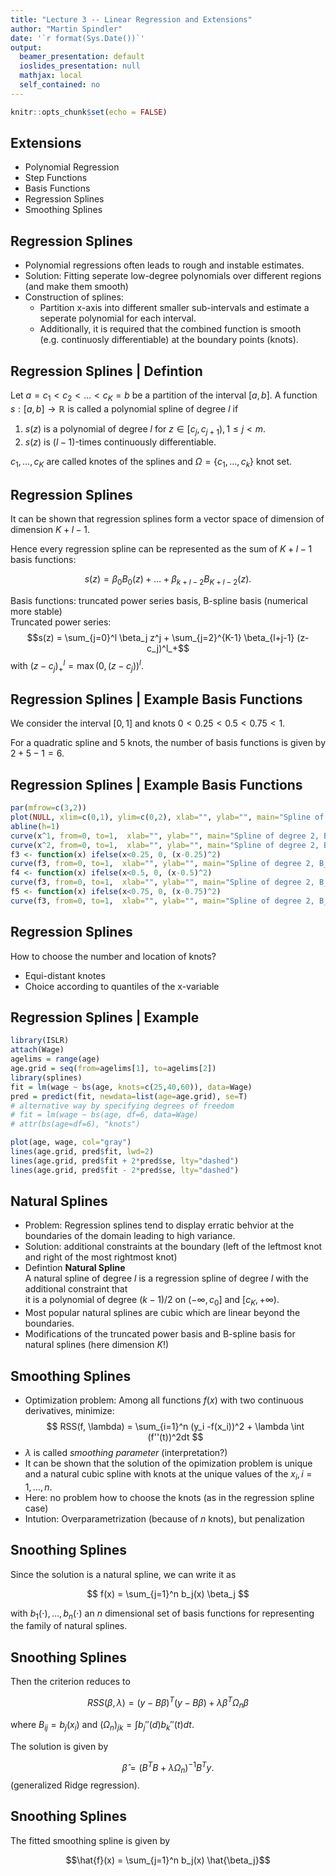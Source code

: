 ```yaml
---
title: "Lecture 3 -- Linear Regression and Extensions"
author: "Martin Spindler"
date: '`r format(Sys.Date())`'
output:
  beamer_presentation: default
  ioslides_presentation: null
  mathjax: local
  self_contained: no
---
```


```r
knitr::opts_chunk$set(echo = FALSE)
```

## Extensions
- Polynomial Regression
- Step Functions
- Basis Functions
- Regression Splines
- Smoothing Splines

## Regression Splines

* Polynomial regressions often leads to rough and instable estimates.
* Solution: Fitting seperate low-degree polynomials over different regions (and make them smooth)
* Construction of splines:
  - Partition x-axis into different smaller sub-intervals and estimate a seperate polynomial for each interval.
  - Additionally, it is required that the combined function is smooth (e.g. continuosly differentiable) at the boundary points (knots).
  
## Regression Splines | Defintion

Let $a=c_1 < c_2 < \ldots < c_K=b$ be a partition of the interval $[a,b]$. A function $s: [a,b] \rightarrow \mathbb{R}$ is called a polynomial spline of degree $l$ if  

1. $s(z)$ is a polynomial of degree $l$ for $z \in [c_j, c_{j+1}), 1 \leq j < m.$
2. $s(z)$ is $(l-1)$-times continuously differentiable.

$c_1, \ldots, c_K$ are called knotes of the splines and $\Omega=\{ c_1,\ldots, c_k\}$ knot set.

## Regression Splines

It can be shown that regression splines form a vector space of dimension of dimension $K+l-1$.

Hence every regression spline can be represented as the sum of $K+l-1$ basis functions:

$$ s(z) = \beta_0 B_0(z) + \ldots + \beta_{k+l-2} B_{K+l-2}(z).$$

Basis functions: truncated power series basis, B-spline basis (numerical more stable)  
Truncated power series:  
$$s(z) =  \sum_{j=0}^l \beta_j z^j + \sum_{j=2}^{K-1} \beta_{l+j-1} (z-c_j)^l_+$$
with $(z-c_j)^l_+ = \max(0, (z-c_j))^l$.  

## Regression Splines | Example Basis Functions
We consider the interval $[0,1]$ and knots $0<0.25<0.5<0.75<1$.  

For a quadratic spline and 5 knots, the number of basis functions is given by $2+5-1=6$.


## Regression Splines | Example Basis Functions

```r
par(mfrow=c(3,2))
plot(NULL, xlim=c(0,1), ylim=c(0,2), xlab="", ylab="", main="Spline of degree 2, B_0")
abline(h=1)
curve(x^1, from=0, to=1,  xlab="", ylab="", main="Spline of degree 2, B_1")
curve(x^2, from=0, to=1,  xlab="", ylab="", main="Spline of degree 2, B_2")
f3 <- function(x) ifelse(x<0.25, 0, (x-0.25)^2)
curve(f3, from=0, to=1,  xlab="", ylab="", main="Spline of degree 2, B_3")
f4 <- function(x) ifelse(x<0.5, 0, (x-0.5)^2)
curve(f3, from=0, to=1,  xlab="", ylab="", main="Spline of degree 2, B_4")
f5 <- function(x) ifelse(x<0.75, 0, (x-0.75)^2)
curve(f3, from=0, to=1,  xlab="", ylab="", main="Spline of degree 2, B_5")
```

## Regression Splines
How to choose the number and location of knots?

* Equi-distant knotes
* Choice according to quantiles of the x-variable 

## Regression Splines | Example
```r
library(ISLR)
attach(Wage)
agelims = range(age)
age.grid = seq(from=agelims[1], to=agelims[2])
library(splines)
fit = lm(wage ~ bs(age, knots=c(25,40,60)), data=Wage)
pred = predict(fit, newdata=list(age=age.grid), se=T)
# alternative way by specifying degrees of freedom
# fit = lm(wage ~ bs(age, df=6, data=Wage)
# attr(bs(age=df=6), "knots")
```
```r
plot(age, wage, col="gray")
lines(age.grid, pred$fit, lwd=2)
lines(age.grid, pred$fit + 2*pred$se, lty="dashed")
lines(age.grid, pred$fit - 2*pred$se, lty="dashed")
```

## Natural Splines

* Problem: Regression splines tend to display erratic behvior at the boundaries of the domain leading to high variance.
* Solution: additional constraints at the boundary (left of the leftmost knot and right of the most rightmost knot)
* Defintion **Natural Spline**  
A natural spline of degree $l$ is a regression spline of degree $l$ with the additional constraint that  
it is a polynomial of degree $(k-1)/2$ on $(-\infty, c_0]$ and $[c_K, + \infty)$.
* Most popular natural splines are cubic which are linear beyond the boundaries.
* Modifications of the truncated power basis and B-spline basis for natural splines (here dimension $K$!)

## Smoothing Splines

* Optimization problem: Among all functions $f(x)$ with two continuous derivatives, minimize:
$$ RSS(f, \lambda) = \sum_{i=1}^n (y_i -f(x_i))^2 + \lambda \int (f''(t))^2dt $$
* $\lambda$ is called *smoothing parameter* (interpretation?)
* It can be shown that the solution of the opimization problem is unique and a natural cubic spline with knots at the unique values of the $x_i, i=1,\ldots,n$.
* Here: no problem how to choose the knots (as in the regression spline case)
* Intution: Overparametrization (because of $n$ knots), but penalization

## Snoothing Splines

Since the solution is a natural spline, we can write it as

$$ f(x) = \sum_{j=1}^n b_j(x) \beta_j $$

with $b_1(\cdot), \ldots, b_n(\cdot)$ an $n$ dimensional set of basis functions for representing the family of natural splines.

## Snoothing Splines

Then the criterion reduces to

$$ RSS(\beta, \lambda) = (y-B \beta)^T (y-B \beta) + \lambda \beta^T \Omega_n \beta $$

where $B_{ij}=b_j(x_i)$ and $(\Omega_n)_{jk}=\int b_j''(d) b_k''(t)dt.$

The solution is given by

$$ \hat{\beta}=(B^TB + \lambda \Omega_n)^{-1}B^T y.$$
(generalized Ridge regression).

## Snoothing Splines
The fitted  smoothing spline is given by

$$\hat{f}(x) = \sum_{j=1}^n b_j(x) \hat{\beta_j}$$

